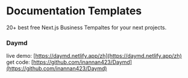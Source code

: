 # Documentation Templates

20+ best free Next.js Business Tempaltes for your next projects.

### Daymd   
live demo: [https://daymd.netlify.app/zh](https://daymd.netlify.app/zh)   
get code: [https://github.com/inannan423/Daymd](https://github.com/inannan423/Daymd)
